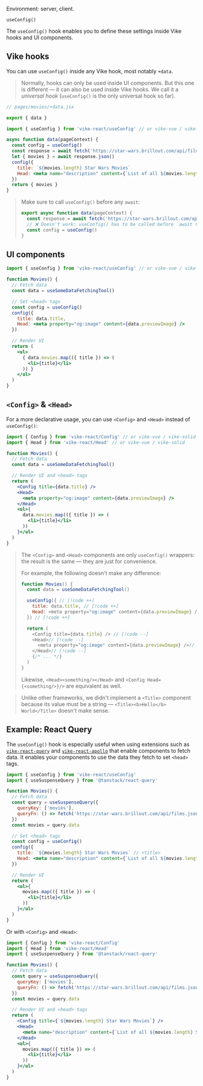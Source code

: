 
Environment: server, client.

<ProvidedBy noCustomGuide={true}>`useConfig()`</ProvidedBy>

The `useConfig()` hook enables you to define <Link href="/settings#html-shell" doNotInferSectionTitle>these settings</Link> inside Vike hooks and UI components.

## Vike hooks

You can use `useConfig()` inside any Vike hook, most notably <Link href="/data">`+data`</Link>.

> Normally, hooks can only be used inside UI components. But this one is different — it can also be used inside Vike hooks. We call it a *universal hook* (`useConfig()` is the only universal hook so far).

```jsx
// pages/movies/+data.jsx

export { data }

import { useConfig } from 'vike-react/useConfig' // or vike-vue / vike-solid

async function data(pageContext) {
  const config = useConfig()
  const response = await fetch('https://star-wars.brillout.com/api/films.json')
  let { movies } = await response.json()
  config({
    title: `${movies.length} Star Wars Movies`
    Head: <meta name="description" content={`List of all ${movies.length} Star Wars movies.`} />
  })
  return { movies }
}
```

> Make sure to call `useConfig()` before any `await`:
> ```js
> export async function data(pageContext) {
>   const response = await fetch('https://star-wars.brillout.com/api/films.json')
>   // ❌ Doesn't work: useConfig() has to be called before `await fetch()`
>   const config = useConfig()
> }
> ```


## UI components

```jsx
import { useConfig } from 'vike-react/useConfig' // or vike-vue / vike-solid

function Movies() {
  // Fetch data
  const data = useSomeDataFetchingTool()

  // Set <head> tags
  const config = useConfig()
  config({
    title: data.title,
    Head: <meta property="og:image" content={data.previewImage} />
  })

  // Render UI
  return (
    <ul>
      { data.movies.map(({ title }) => (
        <li>{title}</li>
      )) }
    </ul>
  )
}
```

## `<Config>` & `<Head>`

For a more declarative usage, you can use `<Config>` and `<Head>` instead of `useConfig()`:

```jsx
import { Config } from 'vike-react/Config' // or vike-vue / vike-solid
import { Head } from 'vike-react/Head' // or vike-vue / vike-solid

function Movies() {
  // Fetch data
  const data = useSomeDataFetchingTool()

  // Render UI and <head> tags
  return (
    <Config title={data.title} />
    <Head>
      <meta property="og:image" content={data.previewImage} />
    </Head>
    <ul>{
      data.movies.map(({ title }) => (
        <li>{title}</li>
      ))
    }</ul>
  )
}
```

> The `<Config>` and `<Head>` components are only `useConfig()` wrappers: the result is the same — they are just for convenience.
>
> For example, the following doesn't make any difference:
> ```js
> function Movies() {
>   const data = useSomeDataFetchingTool()
>
>   useConfig({ // [!code ++]
>     title: data.title, // [!code ++]
>     Head: <meta property="og:image" content={data.previewImage} /> // [!code ++]
>   }) // [!code ++]
>
>   return (
>     <Config title={data.title} /> // [!code --]
>     <Head>// [!code --]
>       <meta property="og:image" content={data.previewImage} />// [!code --]
>     </Head>// [!code --]
>     {/* ... */}
>   )
> }
> ```
>
> Likewise, `<Head><something/></Head>` and `<Config Head={<something/>}/>` are equivalent as well.

> Unlike other frameworks, we didn't implement a `<Title>` component because its value must be a string — `<Title><b>Hello</b> World</Title>` doesn't make sense.


## Example: React Query

The `useConfig()` hook is especially useful when using extensions such as
[`vike-react-query`](https://github.com/vikejs/vike-react/tree/main/packages/vike-react-query#readme)
and
[`vike-react-apollo`](https://github.com/vikejs/vike-react/tree/main/packages/vike-react-apollo#readme)
that enable components to fetch data.
It enables your components to use the data they fetch to set `<head>` tags.

```jsx
import { useConfig } from 'vike-react/useConfig'
import { useSuspenseQuery } from '@tanstack/react-query'

function Movies() {
  // Fetch data
  const query = useSuspenseQuery({
    queryKey: ['movies'],
    queryFn: () => fetch('https://star-wars.brillout.com/api/films.json')
  })
  const movies = query.data

  // Set <head> tags
  const config = useConfig()
  config({
    title: `${movies.length} Star Wars Movies` // <title>
    Head: <meta name="description" content={`List of all ${movies.length} Star Wars movies.`} />
  })

  // Render UI
  return (
    <ul>{
      movies.map(({ title }) => (
        <li>{title}</li>
      ))
    }</ul>
  )
}
```

Or with `<Config>` and `<Head>`:

```jsx
import { Config } from 'vike-react/Config'
import { Head } from 'vike-react/Head'
import { useSuspenseQuery } from '@tanstack/react-query'

function Movies() {
  // Fetch data
  const query = useSuspenseQuery({
    queryKey: ['movies'],
    queryFn: () => fetch('https://star-wars.brillout.com/api/films.json')
  })
  const movies = query.data

  // Render UI and <head> tags
  return (
    <Config title={`${movies.length} Star Wars Movies`} />
    <Head>
      <meta name="description" content={`List of all ${movies.length} Star Wars movies.`} />
    </Head>
    <ul>{
      movies.map(({ title }) => (
        <li>{title}</li>
      ))
    }</ul>
  )
}
```
